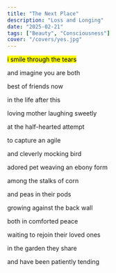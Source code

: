 ```yaml
---
title: "The Next Place"
description: "Loss and Longing"
date: "2025-02-21"
tags: ["Beauty", "Consciousness"]
cover: "/covers/yes.jpg"
---
```


<mark>i smile through the tears</mark>

and imagine you are both

best of friends now

in the life after this


loving mother laughing sweetly

at the half-hearted attempt

to capture an agile

and cleverly mocking bird


adored pet weaving an ebony form

among the stalks of corn

and peas in their pods

growing against the back wall


both in comforted peace

waiting to rejoin their loved ones

in the garden they share

and have been patiently tending
